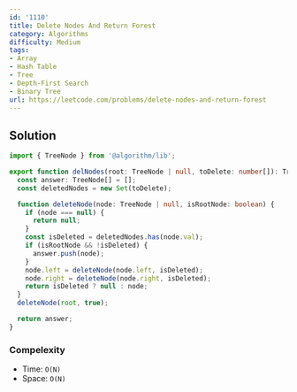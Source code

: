 ```yaml
---
id: '1110'
title: Delete Nodes And Return Forest
category: Algorithms
difficulty: Medium
tags:
- Array
- Hash Table
- Tree
- Depth-First Search
- Binary Tree
url: https://leetcode.com/problems/delete-nodes-and-return-forest
---
```


## Solution

```typescript filename="solution.ts" copy
import { TreeNode } from '@algorithm/lib';

export function delNodes(root: TreeNode | null, toDelete: number[]): TreeNode[] {
  const answer: TreeNode[] = [];
  const deletedNodes = new Set(toDelete);

  function deleteNode(node: TreeNode | null, isRootNode: boolean) {
    if (node === null) {
      return null;
    }
    const isDeleted = deletedNodes.has(node.val);
    if (isRootNode && !isDeleted) {
      answer.push(node);
    }
    node.left = deleteNode(node.left, isDeleted);
    node.right = deleteNode(node.right, isDeleted);
    return isDeleted ? null : node;
  }
  deleteNode(root, true);

  return answer;
}
```

### Compelexity

- Time: `O(N)`
- Space: `O(N)`

